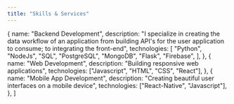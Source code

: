```yaml
---
title: "Skills & Services"
---
```


  {
    name: "Backend Development",
    description:
      "I specialize in creating the data workflow of an application from building API's for the user application to consume; to integrating the front-end",
    technologies: [
      "Python",
      "NodeJs",
      "SQL",
      "PostgreSQL",
      "MongoDB",
      "Flask",
      "Firebase",
    ],
  },
  {
    name: "Web Development",
    description: "Building responsive web applications",
    technologies: ["Javascript", "HTML", "CSS", "React"],
  },
  {
    name: "Mobile App Development",
    description: "Creating beautiful user interfaces on a mobile device",
    technologies: ["React-Native", "Javascript"],
  },
]
